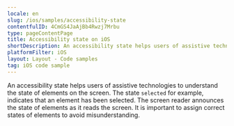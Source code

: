 ```yaml
---
locale: en
slug: /ios/samples/accessibility-state
contentfulID: 4CmGS4JaAjBb4Rwzj7Mrbu
type: pageContentPage
title: Accessibility state on iOS
shortDescription: An accessibility state helps users of assistive technologies to understand the state of elements on the screen.
platformFilter: iOS
layout: Layout - Code samples
tag: iOS code sample
---
```


An accessibility state helps users of assistive technologies to understand the state of elements on the screen. The state `selected` for example, indicates that an element has been selected. The screen reader announces the state of elements as it reads the screen. It is important to assign correct states of elements to avoid misunderstanding.

<CodeSample id="accessibility-state" locale="en" platform="ios"/>